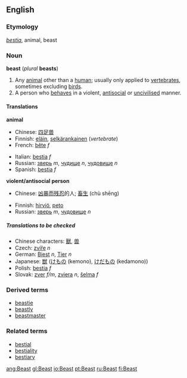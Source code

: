 ==English==
===Etymology===
{{L.}} ''[[bestia]]'', animal, beast

===Noun===
'''beast''' (''plural'' '''beasts''')

#Any [[animal]] other than a [[human]]; usually only applied to [[vertebrate]]s, sometimes excluding [[bird]]s.
#A person who [[behave]]s in a violent, [[antisocial]] or [[uncivilised]] manner.

====Translations====

'''animal'''
{{top}}
*Chinese: [[四足兽]]
*Finnish: [[eläin]], [[selkärankainen]] (''vertebrate'')
*French: [[bête]] ''f''
{{mid}}
*Italian: [[bestia#Italian|bestia]] ''f''
*Russian: [[зверь]] ''m'', [[чудище]] ''n'', [[чудовище]] ''n''
*Spanish: [[bestia#Spanish|bestia]] ''f''
{{bottom}}

'''violent/antisocial person'''
{{top}}
*Chinese: [[凶暴]][[而]][[残忍]]的人; [[畜生]] (chù sh&#275;ng)
{{mid}}
*Finnish: [[hirviö]], [[peto]]
*Russian: [[зверь]] ''m'', [[чудовище]] ''n''
{{bottom}}


=====Translations to be checked=====
<!--Remove this section once all of the translations below have been moved into the tables above.-->
{{checktrans}}

*Chinese characters: [[獸]], [[兽]]
*Czech: [[zvíře]] ''n''
*German: [[:de:Biest|Biest]] ''n'', [[:de:Tier|Tier]] ''n''
*Japanese: [[獣]] ([[けもの]] (kemono), [[けだもの]] (kedamono))
*Polish: [[bestia#Polish|bestia]] ''f''
*Slovak: [[zver]] ''f/m'', [[zviera]] ''n'', [[šelma]] ''f''

===Derived terms===
*[[beastie]]
*[[beastly]]
*[[beastmaster]]

===Related terms===
*[[bestial]]
*[[bestiality]]
*[[bestiary]]

[[ang:Beast]]
[[gl:Beast]]
[[io:Beast]]
[[pt:Beast]]
[[ru:Beast]]
[[fi:Beast]]